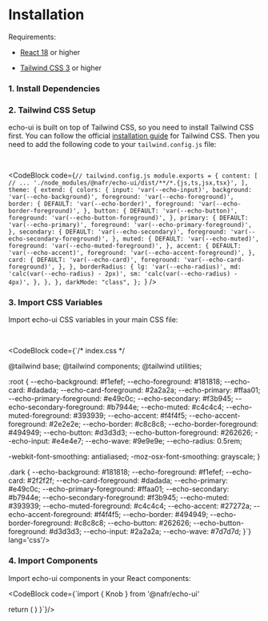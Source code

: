 
# Installation

Requirements:

- [React 18](https://reactjs.org/) or higher

- [Tailwind CSS 3](https://tailwindcss.com/) or higher

### 1. Install Dependencies

<ManagerSwitch
  npm="npm install @nafr/echo-ui"
  yarn="yarn add @nafr/echo-ui"
  pnpm="pnpm add @nafr/echo-ui"
/>

### 2. Tailwind CSS Setup

echo-ui is built on top of Tailwind CSS, so you need to install Tailwind CSS first. You can follow the official [installation guide](https://tailwindcss.com/docs/installation) for Tailwind CSS. Then you need to add the following code to your `tailwind.config.js` file:

<br />

<CodeBlock
  code={`// tailwind.config.js
module.exports = {
  content: [
    // ...
    './node_modules/@nafr/echo-ui/dist/**/*.{js,ts,jsx,tsx}',
  ],
  theme: {
    extend: {
      colors: {
        input: 'var(--echo-input)',
        background: 'var(--echo-background)',
        foreground: 'var(--echo-foreground)',
        border: {
          DEFAULT: 'var(--echo-border)',
          foreground: 'var(--echo-border-foreground)',
        },
        button: {
          DEFAULT: 'var(--echo-button)',
          foreground: 'var(--echo-button-foreground)',
        },
        primary: {
          DEFAULT: 'var(--echo-primary)',
          foreground: 'var(--echo-primary-foreground)',
        },
        secondary: {
          DEFAULT: 'var(--echo-secondary)',
          foreground: 'var(--echo-secondary-foreground)',
        },
        muted: {
          DEFAULT: 'var(--echo-muted)',
          foreground: 'var(--echo-muted-foreground)',
        },
        accent: {
          DEFAULT: 'var(--echo-accent)',
          foreground: 'var(--echo-accent-foreground)',
        },
        card: {
          DEFAULT: 'var(--echo-card)',
          foreground: 'var(--echo-card-foreground)',
        },
      },
      borderRadius: {
        lg: 'var(--echo-radius)',
        md: 'calc(var(--echo-radius) - 2px)',
        sm: 'calc(var(--echo-radius) - 4px)',
      },
    },
  },
  darkMode: "class",
};
`}
/>

### 3. Import CSS Variables

Import echo-ui CSS variables in your main CSS file:

<br />

<CodeBlock
  code={`/* index.css */

@tailwind base; @tailwind components; @tailwind utilities;

:root { --echo-background: #f1efef; --echo-foreground: #181818; --echo-card: #dadada; --echo-card-foreground: #2a2a2a; --echo-primary: #ffaa01; --echo-primary-foreground: #e49c0c; --echo-secondary: #f3b945; --echo-secondary-foreground: #b7944e; --echo-muted: #c4c4c4; --echo-muted-foreground: #393939; --echo-accent: #f4f4f5; --echo-accent-foreground: #2e2e2e; --echo-border: #c8c8c8; --echo-border-foreground: #494949; --echo-button: #d3d3d3; --echo-button-foreground: #262626; --echo-input: #e4e4e7; --echo-wave: #9e9e9e; --echo-radius: 0.5rem;

-webkit-font-smoothing: antialiased; -moz-osx-font-smoothing: grayscale; }

.dark { --echo-background: #181818; --echo-foreground: #f1efef; --echo-card: #2f2f2f; --echo-card-foreground: #dadada; --echo-primary: #e49c0c; --echo-primary-foreground: #ffaa01; --echo-secondary: #b7944e; --echo-secondary-foreground: #f3b945; --echo-muted: #393939; --echo-muted-foreground: #c4c4c4; --echo-accent: #27272a; --echo-accent-foreground: #f4f4f5; --echo-border: #494949; --echo-border-foreground: #c8c8c8; --echo-button: #262626; --echo-button-foreground: #d3d3d3; --echo-input: #2a2a2a; --echo-wave: #7d7d7d; }`} lang='css'/>

### 4. Import Components

Import echo-ui components in your React components:

<CodeBlock code={`import { Knob } from '@nafr/echo-ui'

  return (
    <Knob />
  )
}`}/>
